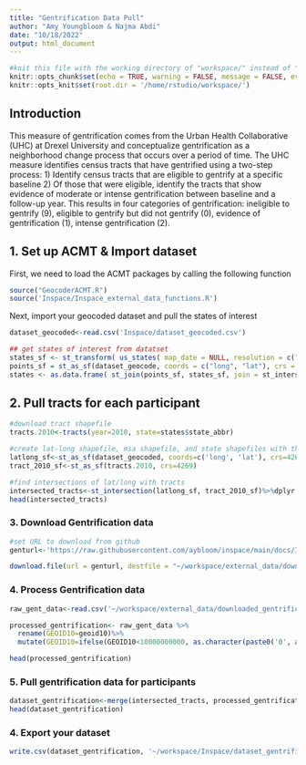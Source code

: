 ```yaml
---
title: "Gentrification Data Pull"
author: "Amy Youngbloom & Najma Abdi"
date: "10/18/2022"
output: html_document
---
```


```r
#knit this file with the working directory of "workspace/" instead of "workspace/examples"
knitr::opts_chunk$set(echo = TRUE, warning = FALSE, message = FALSE, eval=FALSE)
knitr::opts_knit$set(root.dir = '/home/rstudio/workspace/')
```

## Introduction

This measure of gentrification comes from the Urban Health Collaborative (UHC) at Drexel University and conceptualize gentrification as a neighborhood change process that occurs over a period of time. The UHC measure identifies census tracts that have gentrified using a two-step process: 1) Identify census tracts that are eligible to gentrify at a specific baseline 2) Of those that were eligible, identify the tracts that show evidence of moderate or intense gentrification between baseline and a follow-up year. This results in four categories of gentrification: ineligible to gentrify (9), eligible to gentrify but did not gentrify (0), evidence of gentrification (1), intense gentrification (2). 

## 1. Set up ACMT & Import dataset

First, we need to load the ACMT packages by calling the following function
```r
source("GeocoderACMT.R")
source('Inspace/Inspace_external_data_functions.R')
```

Next, import your geocoded dataset and pull the states of interest

```r
dataset_geocoded<-read.csv('Inspace/dataset_geocoded.csv')

## get states of interest from datatset
states_sf <- st_transform( us_states( map_date = NULL, resolution = c("low", "high"), states = NULL), 4326)
points_sf = st_as_sf(dataset_geocode, coords = c("long", "lat"), crs = 4326, agr = "constant")
states <- as.data.frame( st_join(points_sf, states_sf, join = st_intersects) ) %>% dplyr::select(state_abbr, -geometry)%>%unique()%>% as.list()

```

## 2. Pull tracts for each participant

```r
#download tract shapefile
tracts.2010<-tracts(year=2010, state=states$state_abbr)

#create lat-long shapefile, msa shapefile, and state shapefiles with the same projection
latlong_sf<-st_as_sf(dataset_geocoded, coords=c('long', 'lat'), crs=4269)
tract_2010_sf<-st_as_sf(tracts.2010, crs=4269)

#find intersections of lat/long with tracts
intersected_tracts<-st_intersection(latlong_sf, tract_2010_sf)%>%dplyr::select(id, GEOID10)%>%st_drop_geometry()
head(intersected_tracts)

```

### 3. Download Gentrification data

```r

#set URL to download from github
genturl<-'https://raw.githubusercontent.com/aybloom/inspace/main/docs/Inspace/raw_gentrification.csv'

download.file(url = genturl, destfile = "~/workspace/external_data/downloaded_gentrification.csv")


```

### 4. Process Gentrification data

```r
raw_gent_data<-read.csv('~/workspace/external_data/downloaded_gentrification.csv')

processed_gentrification<- raw_gent_data %>%
  rename(GEOID10=geoid10)%>%
  mutate(GEOID10=ifelse(GEOID10<10000000000, as.character(paste0('0', as.character(GEOID10), "")), as.character(GEOID10))) #convert to GEOID to character for joining data, need to add an extra 0 in front for some values

head(processed_gentrification)


```

### 5. Pull gentrification data for participants


```r

dataset_gentrification<-merge(intersected_tracts, processed_gentrification, by='GEOID10', all.x=TRUE)
head(dataset_gentrification)

```



### 4. Export your dataset

```r

write.csv(dataset_gentrification, '~/workspace/Inspace/dataset_gentrification.csv')

```
